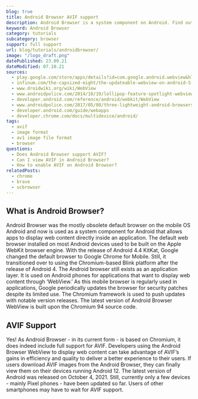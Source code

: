 ```yaml
---
blog: true
title: Android Browser AVIF support
description: Android Browser is a system component on Android. Find out how to support and view AVIF images.
keyword: Android Browser
category: tutorials
subcategory: browser
support: full support
url: blog/tutorials/androidbrowser/
image: "/logo_draft.png"
datePublished: 23.09.21
dateModified: 07.10.21
sources:
  - play.google.com/store/apps/details?id=com.google.android.webview&hl=en&gl=US
  - infinum.com/the-capsized-eight/the-updateable-webview-on-android-5-lollipop-what-is-it-and-why-should-you-care
  - www.droidwiki.org/wiki/WebView
  - www.androidpolice.com/2014/10/19/lollipop-feature-spotlight-webview-now-unbundled-android-free-auto-update-google-play/
  - developer.android.com/reference/android/webkit/WebView
  - www.androidpolice.com/2017/05/08/three-lightweight-android-browsers-may-speed-old-smartphone-tablet/
  - developer.android.com/guide/webapps
  - developer.chrome.com/docs/multidevice/android/
tags:
  - avif
  - image format
  - av1 image file format
  - browser
questions:
  - Does Android Browser support AVIF?
  - Can I view AVIF in Android Browser?
  - How to enable AVIF on Android Browser?
relatedPosts:
  - chrome
  - brave
  - ucbrowser
---
```


## What is Android Browser?

Android Browser was the mostly obsolete default browser on the mobile OS Android and now is used as a system component for Android that allows apps to display web content directly inside an application.
The default web browser installed on most Android devices used to be built on the Apple WebKit browser engine. With the release of Android 4.4 KitKat, Google changed the default browser to Google Chrome for Mobile. Still, it transitioned over to using the Chromium-based Blink platform after the release of Android 4. The Android browser still exists as an application layer. It is used on Android phones for applications that want to display web content through ‘WebView.’
As this mobile browser is regularly used in applications, Google periodically updates the browser for security patches despite its limited use. The Chromium framework is used to push updates with notable version releases.
The latest version of Android Browser WebView is built upon the Chromium 94 source code.

## AVIF Support

Yes! As Android Browser - in its current form - is based on Chromium, it does indeed include full support for AVIF.
Developers using the Android Browser WebView to display web content can take advantage of AVIF’s gains in efficiency and quality to deliver a better experience to their users.
If users download AVIF images from the Android Browser, they can finally view them on their devices running Android 12. The latest version of Android was released on October 4, 2021. Still, currently only a few devices - mainly Pixel phones - have been updated so far. Users of other smartphones may have to wait for AVIF support.
